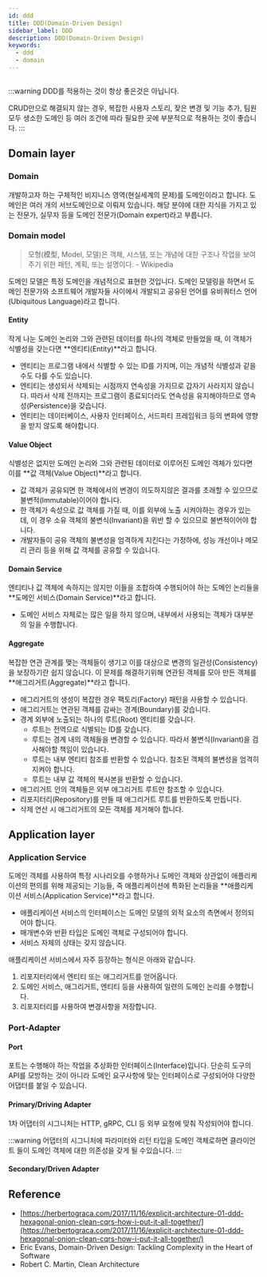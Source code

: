 ```yaml
---
id: ddd
title: DDD(Domain-Driven Design)
sidebar_label: DDD
description: DDD(Domain-Driven Design)
keywords:
  - ddd
  - domain
---
```



<center>
  <Image
    img={require("@site/static/img/lang/design/DDD-Architecture.jpg")}
    width={900}
  />
</center>

:::warning
DDD를 적용하는 것이 항상 좋은것은 아닙니다.

CRUD만으로 해결되지 않는 경우, 복잡한 사용자 스토리, 잦은 변경 및 기능 추가, 팀원 모두 생소한 도메인 등 여러 조건에 따라 필요한 곳에 부분적으로 적용하는 것이 좋습니다.
:::

## Domain layer

### Domain

개발하고자 하는 구체적인 비지니스 영역(현실세계의 문제)를 도메인이라고 합니다. 도메인은 여러 개의 서브도메인으로 이뤄져 있습니다. 해당 분야에 대한 지식을 가지고 있는 전문가, 실무자 등을 도메인 전문가(Domain expert)라고 부릅니다.

### Domain model

> 모형(模型, Model, 모델)은 객체, 시스템, 또는 개념에 대한 구조나 작업을 보여주기 위한 패턴, 계획, 또는 설명이다. - Wikipedia

도메인 모델은 특정 도메인을 개념적으로 표현한 것입니다. 도메인 모델링을 하면서 도메인 전문가와 소프트웨어 개발자들 사이에서 개발되고 공유된 언어를 유비쿼터스 언어(Ubiquitous Language)라고 합니다.

#### Entity

작게 나눈 도메인 논리와 그와 관련된 데이터를 하나의 객체로 만들었을 때, 이 객체가 식별성을 갖는다면 **엔티티(Entity)**라고 합니다.

- 엔티티는 프로그램 내에서 식별할 수 있는 ID를 가지며, 이는 개념적 식별성과 같을 수도 다를 수도 있습니다.
- 엔티티는 생성되서 삭제되는 시점까지 연속성을 가지므로 갑자기 사라지지 않습니다. 따라서 삭제 전까지는 프로그램이 종료되더라도 연속성을 유지해야하므로 영속성(Persistence)을 갖습니다.
- 엔티티는 데이터베이스, 사용자 인터페이스, 서드파티 프레임워크 등의 변화에 영향을 받지 않도록 해야합니다.

#### Value Object

식별성은 없지만 도메인 논리와 그와 관련된 데이터로 이루어진 도메인 객체가 있다면 이를 **값 객체(Value Object)**라고 합니다.

- 값 객체가 공유되면 한 객체에서의 변경이 의도하지않은 결과를 초래할 수 있으므로 불변적(Immutable)이어야 합니다.
- 한 객체가 속성으로 값 객체를 가질 때, 이를 외부에 노출 시켜야하는 경우가 있는데, 이 경우 소유 객체의 불변식(Invariant)을 위반 할 수 있으므로 불변적이어야 합니다.
- 개발자들이 공유 객체의 불변성을 엄격하게 지킨다는 가정하에, 성능 개선이나 메모리 관리 등을 위해 값 객체를 공유할 수 있습니다.

#### Domain Service

엔티티나 값 객체에 속하지는 않지만 이들을 조합하여 수행되어야 하는 도메인 논리들을 **도메인 서비스(Domain Service)**라고 합니다.

- 도메인 서비스 자체로는 많은 일을 하지 않으며, 내부에서 사용되는 객체가 대부분의 일을 수행합니다.

#### Aggregate

복잡한 연관 관계를 맺는 객체들이 생기고 이를 대상으로 변경의 일관성(Consistency)을 보장하기란 쉽지 않습니다. 이 문제를 해결하기위해 연관된 객체를 모아 만든 객체를 **애그리거트(Aggregate)**라고 합니다.

- 애그리거트의 생성이 복잡한 경우 팩토리(Factory) 패턴을 사용할 수 있습니다.
- 애그리거트는 연관된 객체를 감싸는 경계(Boundary)를 갖습니다.
- 경계 외부에 노출되는 하나의 루트(Root) 엔티티를 갖습니다.
  - 루트는 전역으로 식별되는 ID를 갖습니다.
  - 루트는 경계 내의 객체들을 변경할 수 있습니다. 따라서 불변식(Invariant)을 검사해야할 책임이 있습니다.
  - 루트는 내부 엔티티 참조를 반환할 수 있습니다. 참조된 객체의 불변성을 엄격히 지켜야 합니다.
  - 루트는 내부 값 객체의 복사본을 반환할 수 있습니다.
- 애그리거트 안의 객체들은 외부 애그리거트 루트만 참조할 수 있습니다.
- 리포지터리(Repository)를 만들 때 애그리거트 루트를 반환하도록 만듭니다.
- 삭제 연산 시 애그리거트의 모든 객체를 제거해야 합니다.

## Application layer

### Application Service

도메인 객체를 사용하여 특정 시나리오를 수행하거나 도메인 객체와 상관없이 애플리케이션의 편의를 위해 제공되는 기능들, 즉 애플리케이션에 특화된 논리들을 **애플리케이션 서비스(Application Service)**라고 합니다.

- 애플리케이션 서비스의 인터페이스는 도메인 모델의 외적 요소의 측면에서 정의되어야 합니다.
- 매개변수와 반환 타입은 도메인 객체로 구성되어야 합니다.
- 서비스 자체의 상태는 갖지 않습니다.

애플리케이션 서비스에서 자주 등장하는 형식은 아래와 같습니다.

1. 리포지터리에서 엔티티 또는 애그리거트를 얻어옵니다.
1. 도메인 서비스, 애그리거트, 엔티티 등을 사용하여 일련의 도메인 논리를 수행합니다.
1. 리포지터리를 사용하여 변경사항을 저장합니다.

### Port-Adapter

#### Port

포트는 수행해야 하는 작업을 추상화한 인터페이스(Interface)입니다. 단순히 도구의 API를 모방하는 것이 아니라 도메인 요구사항에 맞는 인터페이스로 구성되어야 다양한 어댑터를 붙일 수 있습니다.

#### Primary/Driving Adapter

1차 어댑터의 시그니처는 HTTP, gRPC, CLI 등 외부 요청에 맞춰 작성되어야 합니다.

:::warning
어댑터의 시그니처에 파라미터와 리턴 타입을 도메인 객체로하면 클라이언트 들이 도메인 객체에 대한 의존성을 갖게 될 수있습니다.
:::

#### Secondary/Driven Adapter

## Reference

- [https://herbertograca.com/2017/11/16/explicit-architecture-01-ddd-hexagonal-onion-clean-cqrs-how-i-put-it-all-together/](https://herbertograca.com/2017/11/16/explicit-architecture-01-ddd-hexagonal-onion-clean-cqrs-how-i-put-it-all-together/)
- Eric Evans, Domain-Driven Design: Tackling Complexity in the Heart of Software
- Robert C. Martin, Clean Architecture
